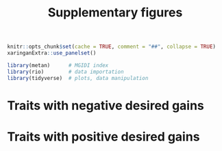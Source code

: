 % Supplementary figures 

```r
knitr::opts_chunk$set(cache = TRUE, comment = "##", collapse = TRUE)
xaringanExtra::use_panelset()
```



```r
library(metan)      # MGIDI index
library(rio)        # data importation
library(tidyverse)  # plots, data manipulation

```

# Traits with negative desired gains {.panelset}


# Traits with positive desired gains {.panelset}

